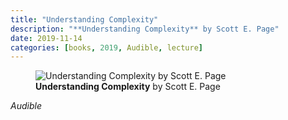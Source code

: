 ```yaml
---
title: "Understanding Complexity"
description: "**Understanding Complexity** by Scott E. Page"
date: 2019-11-14
categories: [books, 2019, Audible, lecture]
---
```

![**Understanding Complexity** by Scott E. Page](understanding-complexity.jpg){fig-align="left"}

*Audible*
